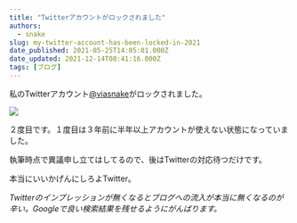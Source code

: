 ```yaml
---
title: "Twitterアカウントがロックされました"
authors:
  - snake
slug: my-twitter-account-has-been-locked-in-2021
date_published: 2021-05-25T14:05:01.000Z
date_updated: 2021-12-14T08:41:16.000Z
tags: [ブログ]
---
```


私のTwitterアカウント[@viasnake](https://twitter.com/viasnake)がロックされました。

![](https://i.imgur.com/nLiQ8Sv.png)

２度目です。１度目は３年前に半年以上アカウントが使えない状態になっていました。

執筆時点で異議申し立てはしてるので、後はTwitterの対応待つだけです。

本当にいいかげんにしろよTwitter。

*Twitterのインプレッションが無くなるとブログへの流入が本当に無くなるのが辛い。Googleで良い検索結果を残せるようにがんばります。*
